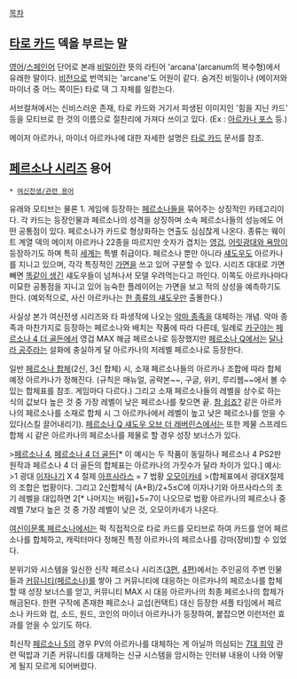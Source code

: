 [[목차]]
== [[타로 카드]] 덱을 부르는 말 ==
[[영어]]/[[스페인어]] 단어로 본래 [[비밀]]이란 뜻의 라틴어 'arcana'(arcanum의 복수형)에서 유래한 말이다. [[비전#s-2|비전]]으로 번역되는 'arcane'도 어원이 같다. 숨겨진 비밀이나 (메이저와 마이너 중 어느 쪽이든) 타로 덱 그 자체를 일컫는다.

서브컬쳐에서는 신비스러운 존재, 타로 카드와 거기서 파생된 이미지인 '힘을 지닌 카드' 등을 모티브로 한 것의 이름으로 절찬리에 가져다 쓰이고 있다. (Ex : [[아르카나 포스]] 등.)

메이저 아르카나, 마이너 아르카나에 대한 자세한 설명은 [[타로 카드]] 문서를 참조.

== [[페르소나 시리즈]] 용어 ==
 * [[여신전생/관련 용어]]

유래와 모티브는 물론 1. 게임에 등장하는 [[페르소나(페르소나 시리즈)|페르소나]]들을 묶어주는 상징적인 카테고리이다.  각 카드는 등장인물과 페르소나의 성격을 상징하며 소속 페르소나들의 성능에도 어떤 공통점이 있다. 페르소나가 카드로 형상화하는 연출도 심심찮게 나온다. 종류는 웨이트 계열 덱의 메이저 아르카나 22종을 따르지만 숫자가 겹치는 [[아이기스(페르소나 3)|영]][[마리(페르소나)|겁]], [[아다치 토오루|어릿광대와 욕망]]이 등장하기도 하며 특히 [[주인공(페르소나 3)|세]][[주인공(페르소나 4)|계]]는 특별 취급이다.
페르소나 뿐만 아니라 [[섀도|섀도우]]도 아르카나를 지니고 있으며, 각각 특징적인 [[가면]]을 쓰고 있어 구분할 수 있다. 시리즈 대대로 가면 빼면 [[팔레트 스왑|똑같이 생긴]] 섀도우들이 넘쳐나서 모델 우려먹는다고 까인다. 이쪽도 아르카나마다 미묘한 공통점을 지니고 있어 능숙한 플레이어는 가면을 보고 적의 상성을 예측하기도 한다. (예외적으로, 사신 아르카나는 [[거둬들이는 자|한 종류의 섀도우]]만 출몰한다.)

사실상 본가 여신전생 시리즈와 타 파생작에 나오는 [[여신전생/악마전서#s-3|악마 종족]]을 대체하는 개념. 악마 종족과 마찬가지로 등장하는 페르소나와 배치는 작품에 따라 다른데, 일례로 [[카구야]]는 [[페르소나 4 더 골든]]에서 영겁 MAX 해금 페르소나로 등장했지만 [[페르소나 Q]]에서는 [[카구야 공주|달나라 공주]]라는 설화에 충실하게 달 아르카나의 저레벨 페르소나로 등장한다.

일반 [[악마합체|페르소나 합체]](2신, 3신 합체) 시, 소재 페르소나들의 아르카나 조합에 따라 합체 예정 아르카나가 정해진다. (규칙은 매뉴얼, 공략본~~, 구글, 위키, 루리웹~~에서 볼 수 있는 합체표를 참조. 게임마다 다르다.) 그리고 소재 페르소나들의 레벨을 상수로 하는 식의 값보다 높은 것 중 가장 레벨이 낮은 페르소나를 찾으면 끝. [[참 쉽죠|참 쉽죠?]] 같은 아르카나의 페르소나를 소재로 합체 시 그 아르카나에서 레벨이 높고 낮은 페르소나를 얻을 수 있다(스킬 끌어내리기).
[[페르소나 Q 섀도우 오브 더 래버린스]]에서는 또한 제물 스프레드 합체 시 같은 아르카나의 페르소나를 제물로 할 경우 성장 보너스가 있다.

>[[페르소나 4]], [[페르소나 4 더 골든]][* 이 예시는 두 작품이 동일하나 페르소나 4 PS2판 원작과 페르소나 4 더 골든의 합체표는 아르카나의 가짓수가 달라 차이가 있다.] 예시: 
>1 광대 [[이자나기(여신전생 시리즈)|이자나기]] X 4 절제 [[아프사라스]] = 7 법황 [[오모이카네]]
>(합체표에서 광대X절제의 조합은 법황이다. 그리고 2신합체식 (A+B)/2+5≤C에 이자나기와 아프사라스의 초기 레벨을 대입하면 2[* 나머지는 버림]+5=7이 나오므로 법황 아르카나의 페르소나 중 레벨 7보다 높은 것 중 가장 레벨이 낮은 것, 오모이카네가 나온다.

[[여신이문록 페르소나]]에서는 퍽 직접적으로 타로 카드를 모티브로 하여 카드를 얻어 페르소나를 합체하고, 캐릭터마다 정해진 특정 아르카나의 페르소나를 강마(장비)할 수 있었다.

분위기와 시스템을 일신한 신작 페르소나 시리즈([[페르소나 3|3편]], [[페르소나 4|4편]])에서는 주인공의 주변 인물들과 [[커뮤니티(페르소나)]]를 쌓아 그 커뮤니티에 대응하는 아르카나의 페르소나를 합체할 때 성장 보너스를 얻고, 커뮤니티 MAX 시 대응 아르카나의 최종 페르소나의 합체가 해금된다.
한편 구작에 존재한 페르소나 교섭(컨택트) 대신 등장한 셔플 타임에서 페르소나 카드와 컵, 소드, 원드, 코인의 마이너 아르카나가 등장하여, 붙잡으면 이런저런 효과를 얻을 수 있기도 하다.

최신작 [[페르소나 5]]의 경우 PV의 아르카나를 대체하는 게 아닐까 의심되는 [[7대 죄악]] 관련 떡밥과 기존 커뮤니티를 대체하는 신규 시스템을 암시하는 인터뷰 내용이 나와 어떻게 될지 모르게 되어버렸다.
